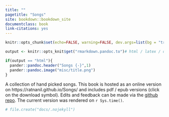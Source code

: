 ```yaml
--- 
title: ""
pagetitle: "Songs"
site: bookdown::bookdown_site
documentclass: book
link-citations: yes
---
```


```r
knitr::opts_chunk$set(echo=FALSE, warning=FALSE, dev.args=list(bg = "transparent"))
```

```r
output <- knitr::opts_knit$get("rmarkdown.pandoc.to")# html / latex / docx

if(output == "html"){
  pander::pandoc.header("Songs {-}",1)
  pander::pandoc.image("misc/title.png")
}

```

A collection of hand picked songs. This book is hosted as an online version on https://ratnanil.github.io/Songs/ and includes pdf / epub versions (click on the download symbol). Edits and feedback can be made via the [github repo](https://github.com/ratnanil/songs). The current version was rendered on `r Sys.time()`. 


```r
# file.create("docs/.nojekyll")


```


```r


```


